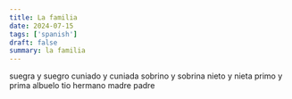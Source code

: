 ```yaml
---
title: La familia
date: 2024-07-15
tags: ['spanish']
draft: false
summary: la familia
---
```


suegra y suegro
cuniado y cuniada
sobrino y sobrina
nieto y nieta
primo y prima
albuelo
tio
hermano
madre
padre
